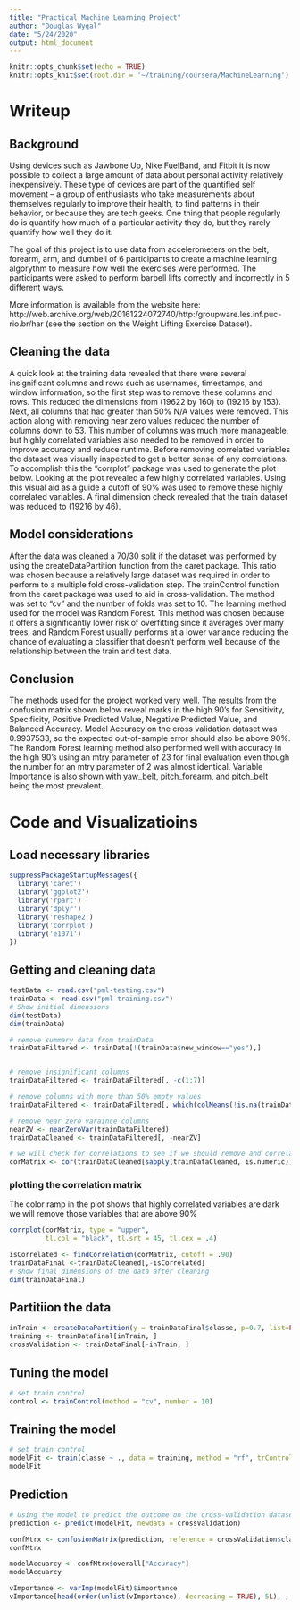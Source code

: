 ```yaml
---
title: "Practical Machine Learning Project"
author: "Douglas Wygal"
date: "5/24/2020"
output: html_document
---
```


```r
knitr::opts_chunk$set(echo = TRUE)
knitr::opts_knit$set(root.dir = '~/training/coursera/MachineLearning')

```
# Writeup

## Background
Using devices such as Jawbone Up, Nike FuelBand, and Fitbit it is now possible to collect a large amount of data about personal activity relatively inexpensively. These type of devices are part of the quantified self movement – a group of enthusiasts who take measurements about themselves regularly to improve their health, to find patterns in their behavior, or because they are tech geeks. One thing that people regularly do is quantify how much of a particular activity they do, but they rarely quantify how well they do it. 

The goal of this project is to use data from accelerometers on the belt, forearm, arm, and dumbell of 6 participants to create a machine learning algorythm to measure how well the exercises were performed. The participants were asked to perform barbell lifts correctly and incorrectly in 5 different ways. 

More information is available from the website here:
http://web.archive.org/web/20161224072740/http:/groupware.les.inf.puc-rio.br/har (see the section on the Weight Lifting Exercise Dataset).

## Cleaning the data
A quick look at the training data revealed that there were several insignificant columns and rows such as usernames, timestamps, and window information, so the first step was to remove these columns and rows. This reduced the dimensions from (19622 by 160) to (19216 by 153). Next, all columns that had greater than 50% N/A values were removed. This action along with removing near zero values reduced the number of columns down to 53. This number of columns was much more manageable, but highly correlated variables also needed to be removed in order to improve accuracy and reduce runtime. Before removing correlated variables the dataset was visually inspected to get a better sense of any correlations. To accomplish this the "corrplot" package was used to generate the plot below. Looking at the plot revealed a few highly correlated variables. Using this visual aid as a guide a cutoff of 90% was used to remove these highly correlated variables. A final dimension check revealed that the train dataset was reduced to (19216 by 46). 


## Model considerations
After the data was cleaned a 70/30 split if the dataset was performed by using the createDataPartition function from the caret package. This ratio was chosen because a relatively large dataset was required in order to perform to a multiple fold cross-validation step. The trainControl function from the caret package was used to aid in cross-validation. The method was set to "cv" and the number of folds was set to 10. The learning method used for the model was Random Forest. This method was chosen because it offers a significantly lower risk of overfitting since it averages over many trees, and Random Forest usually performs at a lower variance reducing the chance of evaluating a classifier that doesn’t perform well because of the relationship between the train and test data. 

## Conclusion
The methods used for the project worked very well. The results from the confusion matrix shown below reveal marks in the high 90's for Sensitivity, Specificity, Positive Predicted Value, Negative Predicted Value, and Balanced Accuracy. Model Accuracy on the cross validation dataset was 0.9937533, so the expected out-of-sample error should also be above 90%. The Random Forest learning method also performed well with accuracy in the high 90's using an mtry parameter of 23 for final evaluation even though the number for an mtry parameter of 2 was almost identical. Variable Importance is also shown with yaw_belt, pitch_forearm, and pitch_belt being the most prevalent.


# Code and Visualizatioins
## Load necessary libraries
```r
suppressPackageStartupMessages({
  library('caret')
  library('ggplot2')
  library('rpart')
  library('dplyr')
  library('reshape2')
  library('corrplot')
  library('e1071')
})


```

## Getting and cleaning data
```r
testData <- read.csv("pml-testing.csv")
trainData <- read.csv("pml-training.csv")
# Show initial dimensions
dim(testData)
dim(trainData)

# remove summary data from trainData
trainDataFiltered <- trainData[!(trainData$new_window=="yes"),]


# remove insignificant columns
trainDataFiltered <- trainDataFiltered[, -c(1:7)]

# remove columns with more than 50% empty values
trainDataFiltered <- trainDataFiltered[, which(colMeans(!is.na(trainDataFiltered)) > 0.5)]

# remove near zero varaince columns 
nearZV <- nearZeroVar(trainDataFiltered)
trainDataCleaned <- trainDataFiltered[, -nearZV]

# we will check for correlations to see if we should remove and correlated columns
corMatrix <- cor(trainDataCleaned[sapply(trainDataCleaned, is.numeric)])
```

### plotting the correlation matrix
The color ramp in the plot shows that highly correlated variables are dark
we will remove those variables that are above 90%
```r
corrplot(corMatrix, type = "upper",  
         tl.col = "black", tl.srt = 45, tl.cex = .4)

```
```r
isCorrelated <- findCorrelation(corMatrix, cutoff = .90)
trainDataFinal <-trainDataCleaned[,-isCorrelated]
# show final dimensions of the data after cleaning
dim(trainDataFinal)


```
## Partitiion the data
```r
inTrain <- createDataPartition(y = trainDataFinal$classe, p=0.7, list=FALSE)
training <- trainDataFinal[inTrain, ]
crossValidation <- trainDataFinal[-inTrain, ]
```
## Tuning the model
```r
# set train control
control <- trainControl(method = "cv", number = 10)

```
## Training the model
```r
# set train control
modelFit <- train(classe ~ ., data = training, method = "rf", trControl = control, verbose = TRUE)
modelFit

```
## Prediction
```r
# Using the model to predict the outcome on the cross-validation dataset
prediction <- predict(modelFit, newdata = crossValidation)

confMtrx <- confusionMatrix(prediction, reference = crossValidation$classe)
confMtrx

modelAccuarcy <- confMtrx$overall["Accuracy"]
modelAccuarcy

vImportance <- varImp(modelFit)$importance
vImportance[head(order(unlist(vImportance), decreasing = TRUE), 5L), , drop = FALSE]

```


